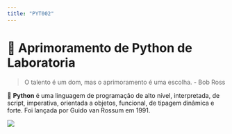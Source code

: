 ```yaml
---
title: "PYT002"
---
```


# 💪 Aprimoramento de Python de Laboratoria

> O talento é um dom, mas o aprimoramento é uma escolha. - Bob Ross

🐍 **Python** é uma linguagem de programação de alto nível, interpretada, de script, imperativa, orientada a objetos, funcional, de tipagem dinâmica e forte. Foi lançada por Guido van Rossum em 1991.

![](./img/Cohort.png)
